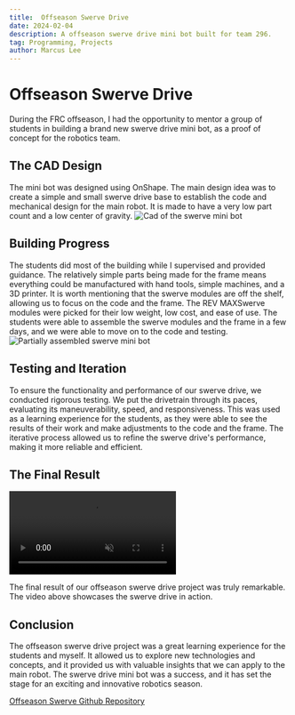 ```yaml
---
title:  Offseason Swerve Drive
date: 2024-02-04
description: A offseason swerve drive mini bot built for team 296.
tag: Programming, Projects
author: Marcus Lee
---
```



# Offseason Swerve Drive
During the FRC offseason, I had the opportunity to mentor a group of students in building a brand new swerve drive mini bot, as a proof of concept for the robotics team.

## The CAD Design
The mini bot was designed using OnShape. The main design idea was to create a simple and small swerve drive base to establish the code and mechanical design for the main robot. It is made to have a very low part count and a low center of gravity.
<Image
    src="/images/swerve/swerve-cad.png"
    alt="Cad of the swerve mini bot"
    width={1137}
    height={792}
    priority
    className="next-image"
    />

## Building Progress
The students did most of the building while I supervised and provided guidance. The relatively simple parts being made for the frame means everything could be manufactured with hand tools, simple machines, and a 3D printer. It is worth mentioning that the swerve modules are off the shelf, allowing us to focus on the code and the frame. The REV MAXSwerve modules were picked for their low weight, low cost, and ease of use. The students were able to assemble the swerve modules and the frame in a few days, and we were able to move on to the code and testing.
<Image
    src="/images/swerve/swerve-assembly.jpg"
    alt="Partially assembled swerve mini bot"
    width={3024}
    height={4032}
    priority
    className="next-image"
    /> 

## Testing and Iteration
To ensure the functionality and performance of our swerve drive, we conducted rigorous testing. We put the drivetrain through its paces, evaluating its maneuverability, speed, and responsiveness. This was used as a learning experience for the students, as they were able to see the results of their work and make adjustments to the code and the frame. The iterative process allowed us to refine the swerve drive's performance, making it more reliable and efficient.

## The Final Result
<video
    src="/videos/swerve.mp4"
    controls
    loop
    muted
    autoplay
    width={1080}
    height={1920}
    className="next-video"
    />

The final result of our offseason swerve drive project was truly remarkable. The video above showcases the swerve drive in action.

## Conclusion
The offseason swerve drive project was a great learning experience for the students and myself. It allowed us to explore new technologies and concepts, and it provided us with valuable insights that we can apply to the main robot. The swerve drive mini bot was a success, and it has set the stage for an exciting and innovative robotics season.

[Offseason Swerve Github Repository](https://github.com/GodPuffin/Swervy)